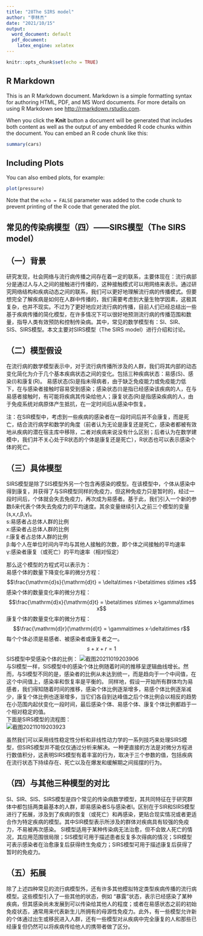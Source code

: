 ```yaml
---
title: "28The SIRS model"
author: "李林杰"
date: "2021/10/15"
output:
  word_document: default
  pdf_document:
    latex_engine: xelatex
---
```


```r
knitr::opts_chunk$set(echo = TRUE)
```

## R Markdown

This is an R Markdown document. Markdown is a simple formatting syntax for authoring HTML, PDF, and MS Word documents. For more details on using R Markdown see <http://rmarkdown.rstudio.com>.

When you click the **Knit** button a document will be generated that includes both content as well as the output of any embedded R code chunks within the document. You can embed an R code chunk like this:

```r
summary(cars)
```

## Including Plots

You can also embed plots, for example:

```r
plot(pressure)
```

Note that the `echo = FALSE` parameter was added to the code chunk to prevent printing of the R code that generated the plot.

## 常见的传染病模型（四）——SIRS模型（The SIRS model）

（一）背景
----
  研究发现，社会网络与流行病传播之间存在着一定的联系，主要体现在：流行病部分是通过人与人之间的接触进行传播的，这种接触模式可以用网络来表示。通过研究网络结构和疾病动态之间的联系，我们可以更好地理解流行病的传播模式。但要想完全了解疾病是如何在人群中传播的，我们需要考虑到大量生物学因素，这极其复杂，也并不现实。不过为了更好地应对流行病的传播，目前人们已经总结出一些基于疾病传播的简化模型，在许多情况下可以很好地预测流行病的传播范围和数量，指导人类有效预防和控制传染病。其中，常见的数学模型有：SI、SIR、SIS、SIRS模型。本文主要对SIRS模型（The SIRS model）进行介绍和讨论。

（二）模型假设
----
  在流行病的数学模型表示中，对于流行病传播所涉及的人群，我们将其内部的动态变化简化为介于几个基本疾病状态之间的变化。包括三种疾病状态：易感(S)、感染(I)和康复(R)。
  易感状态(S)是指未得病者，由于缺乏免疫能力或免疫能力低下，在与感染者接触时容易受到感染；感染状态(I)是指已经感染该疾病的人，在与易感者接触时，有可能将疾病其传染给他人；康复状态(R)是指感染疾病的人，由于免疫系统对病原体产生抵抗，在一定时间后从感染中恢复。

注：在SIR模型中，考虑到一些疾病的感染者在一段时间后并不会康复，而是死亡，结合流行病学和数学的角度（前者认为无论是康复还是死亡，感染者都被有效地从疾病的潜在宿主库中移除，二者对疾病来说没有什么区别；后者认为在数学建模中，我们并不关心处于R状态的个体是康复还是死亡），R状态也可以表示感染个体的死亡。

（三）具体模型
----
  SIRS模型是除了SIS模型外另一个包含再感染的模型。在该模型中，个体从感染中得到康复，并获得了与SIR模型同样的免疫力，但这种免疫力只是暂时的，经过一段时间后，个体就会失去免疫力，再次成为易感者。基于此，我们引入一个新的参数δ来代表个体失去免疫力的平均速度。其余变量继续引入之前三个模型的变量(s,x,r,β,γ)。  
  s:易感者占总体人群的比例  
  x:感染者占总体人群的比例  
  r:康复者占总体人群的比例  
  β:每个人在单位时间内平均与其他人接触的次数，即个体之间接触的平均速率  
  γ:感染者康复（或死亡）的平均速率（相对恒定）  

  那么这个模型的方程式可以表示为：  
  易感个体的数量下降变化率的微分方程：
$$\frac{\mathrm{d}s}{\mathrm{d}t} = \delta\times r-\beta\times s\times x$$
  感染个体的数量变化率的微分方程：
$$\frac{\mathrm{d}x}{\mathrm{d}t} = \beta\times s\times x-\gamma\times x$$
  康复个体的数量变化率的微分方程：
$$\frac{\mathrm{d}r}{\mathrm{d}t} = \gamma\times x-\delta\times r$$
  每个个体必须是易感者、被感染者或康复者之一。
$$s+x+r=1$$
SIS模型中受感染个体的比例：
![截图20211019203906](C:\Users\Pepsicola\Desktop\截图20211019203906.png)  
与SI模型一样，SIS模型中的感染个体比例随着时间的推移呈逻辑曲线增长。然而，与SI模型不同的是，感染者的比例从未达到统一，而是趋向于一个中间值，在这个中间值上，感染率和恢复率是平衡的。  同样地，假设一开始所有群体均为易感者，我们得知随着时间的推移，感染个体比例逐渐增多，易感个体比例逐渐减少，康复个体比例也逐渐增多，当它们各自到达峰值之后个体比例会以相反的趋势在小范围内起伏变化一段时间，最后感染个体、易感个体、康复个体比例都趋于一个相对稳定的值。  
下面是SIRS模型的流程图：  
 ![截图20211019203923](C:\Users\Pepsicola\Desktop\截图20211019203923.png)
 
  虽然我们可以采用线性稳定性分析和非线性动力学的一系列技巧来处理SIRS模型，但SIRS模型并不能仅仅通过分析来解决。一种更直接的方法是对微分方程进行数值积分，这表明SIRS模型有着丰富的行为，取决于三个参数的值，包括疾病在流行状态下持续存在、死亡以及在爆发和缓解期之间摇摆的行为。
  
（四）与其他三种模型的对比
----
  SI、SIR、SIS、SIRS模型是四个常见的传染病数学模型，其共同特征在于研究群体中都包括两类最基本的人群，即易感染者S与感染者I。区别在于SIR和SIRS模型进行了拓展，涉及到了疾病的恢复（或死亡）和再感染，更贴合现实情况或者更适合作为特定疾病的模型。其中SIR模型表示所涉及的群体对疾病具有较强的免疫力，不易被再次感染。
  SI模型适用于某种传染病无法治愈，但不会致人死亡的情况，其应用范围很局限；SIS模型可用于描述患者反复多次得病的情况；SIR模型可表示感染者在治愈康复后获得终生免疫力；SIRS模型可用于描述康复后获得了暂时的免疫力。

（五）拓展
----
  除了上述四种常见的流行病模型外，还有许多其他模拟特定类型疾病传播的流行病模型。这些模型引入了一些其他的状态，例如 "暴露 "状态，表示已经感染了某种疾病，但其感染尚未发展到可以传染给其他人的程度；或者在易感状态之前的初始免疫状态，通常用来代表新生儿所拥有的母源性免疫力。此外，有一些模型允许新的个体通过出生或移民进入人群，还有一些模型对从疾病中完全康复的人和那些已经康复但仍然可以将疾病传给他人的携带者做了区分。
